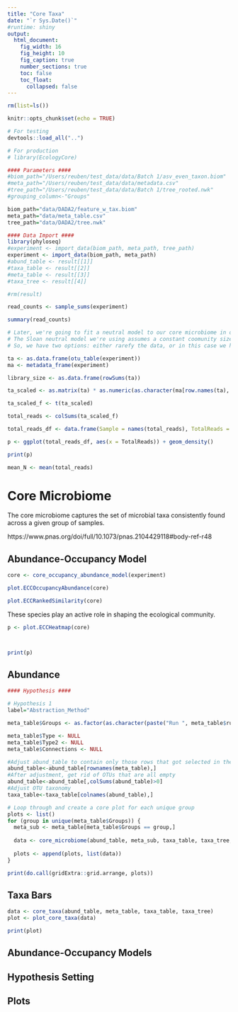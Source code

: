 ```yaml
---
title: "Core Taxa"
date: "`r Sys.Date()`"
#runtime: shiny
output: 
  html_document:
    fig_width: 16
    fig_height: 10
    fig_caption: true
    number_sections: true
    toc: false
    toc_float:
      collapsed: false
---
```


```r
rm(list=ls())

knitr::opts_chunk$set(echo = TRUE)

# For testing
devtools::load_all("..")

# For production
# library(EcologyCore)
```

```r
#### Parameters ####
#biom_path="/Users/reuben/test_data/data/Batch 1/asv_even_taxon.biom"
#meta_path="/Users/reuben/test_data/data/metadata.csv"
#tree_path="/Users/reuben/test_data/data/Batch 1/tree_rooted.nwk"
#grouping_column<-"Groups"

biom_path="data/DADA2/feature_w_tax.biom"
meta_path="data/meta_table.csv"
tree_path="data/DADA2/tree.nwk"
```

```r
#### Data Import ####
library(phyloseq)
#experiment <- import_data(biom_path, meta_path, tree_path)
experiment <- import_data(biom_path, meta_path)
#abund_table <- result[[1]]
#taxa_table <- result[[2]]
#meta_table <- result[[3]]
#taxa_tree <- result[[4]]

#rm(result)
```
```r
read_counts <- sample_sums(experiment)

summary(read_counts)
```


```r
# Later, we're going to fit a neutral model to our core microbiome in order to see which members are selected for deterministically
# The Sloan neutral model we're using assumes a constant coomunity size (N), but library sizes can vary by orders of magnitude between samples
# So, we have two options: either rarefy the data, or in this case we have total microbial count data in the form of 16S qPCR results, which we can use to give us a mean value for microbial counts

ta <- as.data.frame(otu_table(experiment))
ma <- metadata_frame(experiment)

library_size <- as.data.frame(rowSums(ta))

ta_scaled <- as.matrix(ta) * as.numeric(as.character(ma[row.names(ta), "qPCR_16S_per_ml"])) / as.numeric(as.character(library_size[row.names(library_size), "rowSums(ta)"]))

ta_scaled_f <- t(ta_scaled)

total_reads <- colSums(ta_scaled_f)

total_reads_df <- data.frame(Sample = names(total_reads), TotalReads = total_reads)

p <- ggplot(total_reads_df, aes(x = TotalReads)) + geom_density()

print(p)

mean_N <- mean(total_reads)
```

# Core Microbiome

The core microbiome captures the set of microbial taxa consistently found across a given group of samples.

https://www.pnas.org/doi/full/10.1073/pnas.2104429118#body-ref-r48

## Abundance-Occupancy Model

```r
core <- core_occupancy_abundance_model(experiment)
```

```r
plot.ECCOccupancyAbundance(core)
```

```r
plot.ECCRankedSimilarity(core)
```

These species play an active role in shaping the ecological community.

```r
p <- plot.ECCHeatmap(core)



print(p)
```

## Abundance

```r
#### Hypothesis ####

# Hypothesis 1
label="Abstraction_Method"

meta_table$Groups <- as.factor(as.character(paste("Run ", meta_table$run)))

meta_table$Type <- NULL
meta_table$Type2 <- NULL
meta_table$Connections <- NULL
```

```r
#Adjust abund_table to contain only those rows that got selected in the Hypothesis space
abund_table<-abund_table[rownames(meta_table),]
#After adjustment, get rid of OTUs that are all empty
abund_table<-abund_table[,colSums(abund_table)>0]
#Adjust OTU taxonomy
taxa_table<-taxa_table[colnames(abund_table),]
```

```r
# Loop through and create a core plot for each unique group
plots <- list()
for (group in unique(meta_table$Groups)) {
  meta_sub <- meta_table[meta_table$Groups == group,]
  
  data <- core_microbiome(abund_table, meta_sub, taxa_table, taxa_tree, what_detection = "absolute", short_names = TRUE)
  
  plots <- append(plots, list(data))
}

print(do.call(gridExtra::grid.arrange, plots))
```

## Taxa Bars

```r
data <- core_taxa(abund_table, meta_table, taxa_table, taxa_tree)
plot <- plot_core_taxa(data)

print(plot)
```

## Abundance-Occupancy Models

## Hypothesis Setting

## Plots
